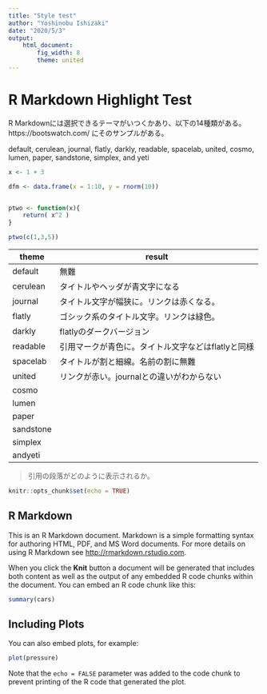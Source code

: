 ```yaml
---
title: "Style test"
author: "Yoshinobu Ishizaki"
date: "2020/5/3"
output: 
    html_document:
        fig_width: 8
        theme: united
---
```


# R Markdown Highlight Test

R Markdownには選択できるテーマがいつくかあり、以下の14種類がある。
https://bootswatch.com/
にそのサンプルがある。

default, cerulean, journal, flatly, darkly, readable, spacelab, united, cosmo, lumen, paper, sandstone, simplex, and yeti


```r
x <- 1 + 3

dfm <- data.frame(x = 1:10, y = rnorm(10))


ptwo <- function(x){
    return( x^2 )
}

ptwo(c(1,3,5))
```

| theme | result |
| ---- | ---- |
| default | 無難 |
| cerulean | タイトルやヘッダが青文字になる |
| journal | タイトル文字が幅狭に。リンクは赤くなる。 |
| flatly | ゴシック系のタイトル文字。リンクは緑色。 |
| darkly | flatlyのダークバージョン |
| readable | 引用マークが青色に。タイトル文字などはflatlyと同様 |
| spacelab | タイトルが割と細線。名前の割に無難 |
| united | リンクが赤い。journalとの違いがわからない |
| cosmo |  |
| lumen |  |
| paper |  |
| sandstone |  |
| simplex |  |
| andyeti |  |

> 引用の段落がどのように表示されるか。


```r
knitr::opts_chunk$set(echo = TRUE)
```

## R Markdown

This is an R Markdown document. Markdown is a simple formatting syntax for authoring HTML, PDF, and MS Word documents. For more details on using R Markdown see <http://rmarkdown.rstudio.com>.

When you click the **Knit** button a document will be generated that includes both content as well as the output of any embedded R code chunks within the document. You can embed an R code chunk like this:

```r
summary(cars)
```

## Including Plots

You can also embed plots, for example:

```r
plot(pressure)
```

Note that the `echo = FALSE` parameter was added to the code chunk to prevent printing of the R code that generated the plot.
